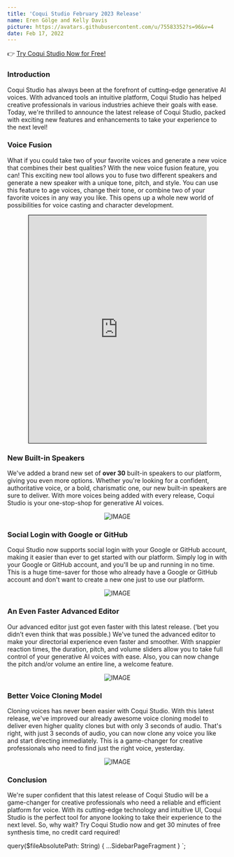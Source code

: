 ```yaml
---
title: 'Coqui Studio February 2023 Release'
name: Eren Gölge and Kelly Davis
picture: https://avatars.githubusercontent.com/u/75583352?s=96&v=4
date: Feb 17, 2022
---
```



👉 [Try Coqui Studio Now for Free!](https://app.coqui.ai/auth/signup)

### Introduction

Coqui Studio has always been at the forefront of cutting-edge generative AI voices. With advanced tools an intuitive
platform, Coqui Studio has helped creative professionals in various
industries achieve their goals with ease. Today, we're thrilled to announce the latest release of Coqui Studio,
packed with exciting new features and enhancements to take your experience to the next level!

### Voice Fusion

What if you could take two of your favorite voices and generate a new voice that combines their best qualities?
With the new voice fusion feature, you can! This exciting new tool allows you to fuse two different speakers and
generate a new speaker with a unique tone, pitch, and style. You can use this feature to age voices, change
their tone, or combine two of your favorite voices in any way you like. This opens up a whole new world of
possibilities for voice casting and character development.

<div align="center">
  <iframe
    style="width:408px; height:520px;
           border-width: 1px 0px 1px 1px;
           border-style: solid solid solid solid;
           border-color: black black black black;"
    src="https://youtube.com/embed/2bUBYXEtvvw?autoplay=1&loop=1&playlist=2bUBYXEtvvw"
    allow="accelerometer;
        autoplay; encrypted-media; gyroscope; picture-in-picture"
    allowfullscreen
  ></iframe>
</div>

### New Built-in Speakers

We've added a brand new set of **over 30** built-in speakers to our platform, giving you even more options.
Whether you're looking for a confident, authoritative voice, or a bold, charismatic one, our new built-in
speakers are sure to deliver. With more voices being added with every release, Coqui Studio is your
one-stop-shop for generative
AI voices.

<div align="center">

![IMAGE](../../../data/images/blog/posts/blog-tts-new-built-in-speakers.gif)

</div>

### Social Login with Google or GitHub

Coqui Studio now supports social login with your Google or GitHub account, making it easier than ever to get
started with our platform. Simply log in with your Google or GitHub account, and you'll be up and running in
no time. This is a huge time-saver for those who already have a Google or GitHub account and don't want to
create a new one just to use our
platform.

<div align="center">

![IMAGE](../../../data/images/blog/posts/blog-tts-social-login.png)

</div>

### An Even Faster Advanced Editor

Our advanced editor just got even faster with this latest release. (‘bet you didn’t even think that was possible.)
We've tuned the advanced editor to make your directorial experience even faster and smoother. With snappier
reaction times, the duration, pitch, and volume sliders allow you to take full control of your generative AI
voices with ease. Also, you can now change the pitch and/or volume an entire line, a welcome feature.

<div align="center">

![IMAGE](../../../data/images/blog/posts/blog-tts-advanced-editor.png)

</div>

### Better Voice Cloning Model

Cloning voices has never been easier with Coqui Studio. With this latest release, we've improved our already awesome
voice cloning model to deliver even higher quality clones but with only 3 seconds of audio. That's right, with just
3 seconds of audio, you can now clone any voice you like and start directing immediately. This is a game-changer
for creative professionals who need to find just the right voice, yesterday.

<div align="center">

![IMAGE](../../../data/images/blog/posts/blog-tts-better-voice-clones.jpg)

</div>

### Conclusion

We're super confident that this latest release of Coqui Studio will be a game-changer for creative professionals who
need a reliable and efficient platform for voice. With its cutting-edge technology and intuitive UI, Coqui Studio is
the perfect tool for anyone looking to take their experience to the next level. So, why wait? Try Coqui Studio now
and get 30 minutes of free synthesis time, no credit card required!

  query($fileAbsolutePath: String) {
    ...SidebarPageFragment
  }
`;
